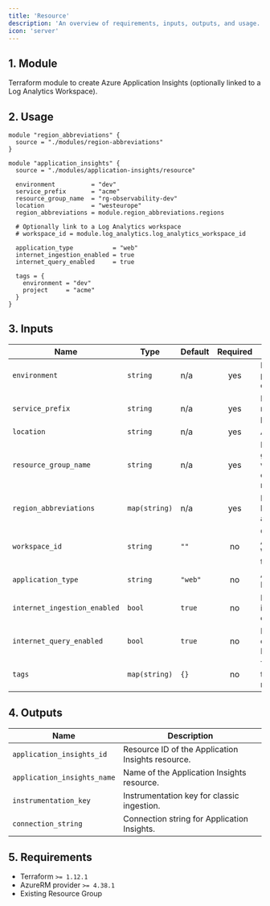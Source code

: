 ```yaml
---
title: 'Resource'
description: 'An overview of requirements, inputs, outputs, and usage.'
icon: 'server'
---
```


## 1. Module
Terraform module to create Azure Application Insights (optionally linked to a Log Analytics Workspace).

## 2. Usage
```hcl main.tf
module "region_abbreviations" {
  source = "./modules/region-abbreviations"
}

module "application_insights" {
  source = "./modules/application-insights/resource"

  environment          = "dev"
  service_prefix       = "acme"
  resource_group_name  = "rg-observability-dev"
  location             = "westeurope"
  region_abbreviations = module.region_abbreviations.regions

  # Optionally link to a Log Analytics workspace
  # workspace_id = module.log_analytics.log_analytics_workspace_id

  application_type           = "web"
  internet_ingestion_enabled = true
  internet_query_enabled     = true

  tags = {
    environment = "dev"
    project     = "acme"
  }
}
```

## 3. Inputs
| Name | Type | Default | Required | Description |
|------|------|---------|:--------:|-------------|
| `environment` | `string` | n/a | yes | Environment project (dev, qua or prd). |
| `service_prefix` | `string` | n/a | yes | Prefix or name of the project. |
| `location` | `string` | n/a | yes | Azure region. |
| `resource_group_name` | `string` | n/a | yes | Resource group in which to create the resource. |
| `region_abbreviations` | `map(string)` | n/a | yes | Map of Azure locations to abbreviations. |
| `workspace_id` | `string` | `""` | no | Optional Log Analytics Workspace ID to link. |
| `application_type` | `string` | `"web"` | no | Application Insights type. |
| `internet_ingestion_enabled` | `bool` | `true` | no | Enable ingestion over Internet. |
| `internet_query_enabled` | `bool` | `true` | no | Enable queries over Internet. |
| `tags` | `map(string)` | `{}` | no | Tags to apply to the resource. |

## 4. Outputs
| Name | Description |
|------|-------------|
| `application_insights_id` | Resource ID of the Application Insights resource. |
| `application_insights_name` | Name of the Application Insights resource. |
| `instrumentation_key` | Instrumentation key for classic ingestion. |
| `connection_string` | Connection string for Application Insights. |

## 5. Requirements
- Terraform `>= 1.12.1`
- AzureRM provider `>= 4.38.1`
- Existing Resource Group


